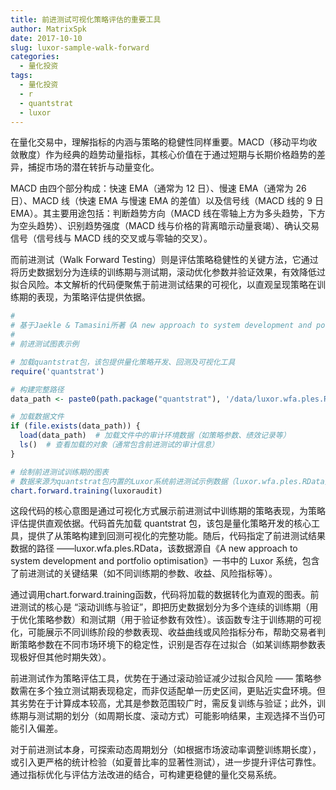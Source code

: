 ```yaml
---
title: 前进测试可视化策略评估的重要工具
author: MatrixSpk
date: 2017-10-10
slug: luxor-sample-walk-forward
categories:
  - 量化投资
tags:
  - 量化投资
  - r
  - quantstrat
  - luxor
---
```


在量化交易中，理解指标的内涵与策略的稳健性同样重要。MACD（移动平均收敛散度）作为经典的趋势动量指标，其核心价值在于通过短期与长期价格趋势的差异，捕捉市场的潜在转折与动量变化。

MACD 由四个部分构成：快速 EMA（通常为 12 日）、慢速 EMA（通常为 26 日）、MACD 线（快速 EMA 与慢速 EMA 的差值）以及信号线（MACD 线的 9 日 EMA）。其主要用途包括：判断趋势方向（MACD 线在零轴上方为多头趋势，下方为空头趋势）、识别趋势强度（MACD 线与价格的背离暗示动量衰竭）、确认交易信号（信号线与 MACD 线的交叉或与零轴的交叉）。

而前进测试（Walk Forward Testing）则是评估策略稳健性的关键方法，它通过将历史数据划分为连续的训练期与测试期，滚动优化参数并验证效果，有效降低过拟合风险。本文解析的代码便聚焦于前进测试结果的可视化，以直观呈现策略在训练期的表现，为策略评估提供依据。

```R
#
# 基于Jaekle & Tamasini所著《A new approach to system development and portfolio optimisation》
#
# 前进测试图表示例

# 加载quantstrat包，该包提供量化策略开发、回测及可视化工具
require('quantstrat')

# 构建完整路径
data_path <- paste0(path.package("quantstrat"), '/data/luxor.wfa.ples.RData')

# 加载数据文件
if (file.exists(data_path)) {
  load(data_path)  # 加载文件中的审计环境数据（如策略参数、绩效记录等）
  ls()  # 查看加载的对象（通常包含前进测试的审计信息）
}

# 绘制前进测试训练期的图表
# 数据来源为quantstrat包内置的Luxor系统前进测试示例数据（luxor.wfa.ples.RData）
chart.forward.training(luxoraudit)
```

这段代码的核心意图是通过可视化方式展示前进测试中训练期的策略表现，为策略评估提供直观依据。代码首先加载 quantstrat 包，该包是量化策略开发的核心工具，提供了从策略构建到回测可视化的完整功能。随后，代码指定了前进测试结果数据的路径 ——luxor.wfa.ples.RData，该数据源自《A new approach to system development and portfolio optimisation》一书中的 Luxor 系统，包含了前进测试的关键结果（如不同训练期的参数、收益、风险指标等）。

通过调用chart.forward.training函数，代码将加载的数据转化为直观的图表。前进测试的核心是 “滚动训练与验证”，即把历史数据划分为多个连续的训练期（用于优化策略参数）和测试期（用于验证参数有效性）。该函数专注于训练期的可视化，可能展示不同训练阶段的参数表现、收益曲线或风险指标分布，帮助交易者判断策略参数在不同市场环境下的稳定性，识别是否存在过拟合（如某训练期参数表现极好但其他时期失效）。

前进测试作为策略评估工具，优势在于通过滚动验证减少过拟合风险 —— 策略参数需在多个独立测试期表现稳定，而非仅适配单一历史区间，更贴近实盘环境。但其劣势在于计算成本较高，尤其是参数范围较广时，需反复训练与验证；此外，训练期与测试期的划分（如周期长度、滚动方式）可能影响结果，主观选择不当仍可能引入偏差。

对于前进测试本身，可探索动态周期划分（如根据市场波动率调整训练期长度），或引入更严格的统计检验（如夏普比率的显著性测试），进一步提升评估可靠性。通过指标优化与评估方法改进的结合，可构建更稳健的量化交易系统。

